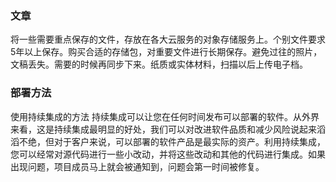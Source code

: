
### 文章

将一些需要重点保存的文件，存放在各大云服务的对象存储服务上。个别文件要求5年以上保存。购买合适的存储包，对重要文件进行长期保存。避免过往的照片，文稿丢失。需要的时候再同步下来。纸质或实体材料，扫描以后上传电子档。

### 部署方法

使用持续集成的方法
持续集成可以让您在任何时间发布可以部署的软件。从外界来看，这是持续集成最明显的好处，我们可以对改进软件品质和减少风险说起来滔滔不绝，但对于客户来说，可以部署的软件产品是最实际的资产。利用持续集成，您可以经常对源代码进行一些小改动，并将这些改动和其他的代码进行集成。如果出现问题，项目成员马上就会被通知到，问题会第一时间被修复。